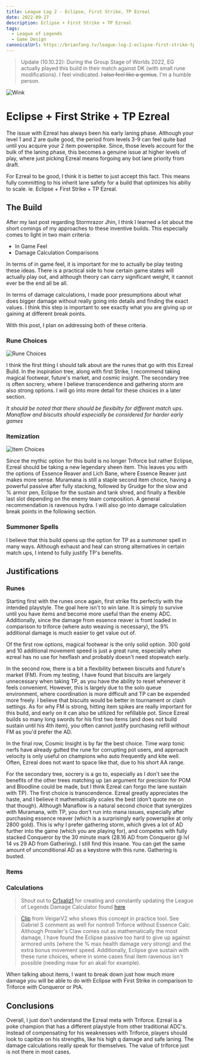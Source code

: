 ```yaml
---
title: League Log 2 - Eclipse, First Strike, TP Ezreal
date: 2022-09-27
description: Eclipse + First Strike + TP Ezreal
tags:
  - League of Legends
  - Game Design
canonicalUrl: https://brianfang.tv/league-log-2-eclipse-first-strike-tp-ezreal
---
```


> Update (10.10.22): During the Group Stage of Worlds 2022, EG actually played this build in their match against DK (with small rune modifications). I feel vindicated. ~~I also feel like a genius~~.
I'm a humble person.

![Wink](https://media.tenor.com/MJKEzySQ_esAAAAC/ezreal-the-prodigal-explorer.gif)

# Eclipse + First Strike + TP Ezreal

The issue with Ezreal has always been his early laning phase. Although your level 1 and 2 are quite good, the period from 
levels 3-9 can feel quite bad until you acquire your 2 item powerspike. Since, those levels account for the bulk of the 
laning phase, this becomes a genuine issue at higher levels of play, where just picking Ezreal means forgoing any bot lane 
priority from draft. 

For Ezreal to be good, I think it is better to just accept this fact. This means fully committing to his inherit lane safety 
for a build that optimizes his abiliy to scale. ie. Eclipse + First Strike + TP Ezreal.

## The Build

After my last post regarding Stormrazor Jhin, I think I learned a lot about the short comings of my approaches to these 
inventive builds. This especially comes to light in two main criteria:
 - In Game Feel
 - Damage Calculation Comparisons

In terms of in game feel, it is important for me to actually be play testing these ideas. There is a practical side to 
how certain game states will actually play out, and although theory can carry significant weight, it cannot ever be the 
end all be all. 

In terms of damage calculations, I made poor presumptions about what does bigger damage without really going into details 
and finding the exact values. I think this step is important to see exactly what you are giving up or gaining at 
different break points. 

With this post, I plan on addressing both of these criteria. 

### Rune Choices

![Rune Choices](./EzrealRunes.png)

I think the first thing I should talk about are the runes that go with this Ezreal Build. In the inspiration tree, along 
with first Strike, I recommend taking magical footwear, future's market, and cosmic insight. The secondary tree is often 
socrery, where I believe transcendence and gathering storm are also strong options. I will go into more detail for these 
choices in a later section.

_It should be noted that there should be flexibilty for different match ups. Manaflow and biscuits should especially 
be considered for harder early games_

### Itemization

![Item Choices](./EzrealBuild.png)

Since the mythic option for this build is no longer Triforce but rather Eclipse, Ezreal should be taking a new legendary 
sheen item. This leaves you with the options of Essence Reaver and Lich Bane, where Essence Reaver just makes more sense. 
Muramana is still a staple second item choice, having a powerful passive after fully stacking, followed by Grudge for the 
slow and % armor pen, Eclipse for the sustain and tank shred, and finally a flexible last slot depending on the enemy team 
composition. A general recommendation is ravenous hydra. I will also go into damage calculation break points in the following section.

### Summoner Spells

I believe that this build opens up the option for TP as a summoner spell in many ways. Although exhaust and heal can 
strong alternatives in certain match ups, I intend to fully justify TP's benefits.

## Justifications

### Runes

Starting first with the runes once again, first strike fits perfectly with the intended playstyle. The goal here isn't to 
win lane. It is simply to survive until you have items and become more useful than the enemy ADC. Additionally, since the 
damage from essence reaver is front loaded in comparison to triforce (where auto weaving is necessary), the 9% additional 
damage is much easier to get value out of.

Of the first row options, magical footwear is the only solid option. 300 gold and 10 additional movement speed is just a 
great rune, especially when ezreal has no use for hexflash and probably doesn't need stopwatch early.

In the second row, there is a bit a flexibility between biscuits and future's market (FM). From my testing, I have found that 
biscuits are largely unnecessary when taking TP, as you have the ability to reset whenever it feels convenient. However, 
this is largely due to the solo queue environment, where coordination is more difficult and TP can be expended more freely. 
I believe that biscuits would be better in tournament or clash settings. As for why FM is strong, hitting item 
spikes are really important for this build, and early on it can also be utilized for refillable pot. Since Ezreal builds so 
many long swords for his first two items (and does not build sustain until his 4th item), you often cannot justify purchasing refill 
without FM as you'd prefer the AD. 

In the final row, Cosmic Insight is by far the best choice. Time warp tonic nerfs have already gutted the rune for 
corrupting pot users, and approach velocity is only useful on champions who auto frequently and kite well. Often, Ezreal 
does not want to space like that, due to his short AA range.

For the secondary tree, socrery is a go to, especially as I don't see the benefits of the other trees matching up 
(an argument for precision for POM and Bloodline could be made, but I think Ezreal can forgo the lane sustain with TP). 
The first choice is transcendence. Ezreal greatly appreciates the haste, and I believe it mathematically scales the best 
(don't quote me on that though). Although Manaflow is a natural second choice that synergizes with Muramana, with TP, you 
don't run into mana issues, especially after purchasing essence reaver (which is a surprisingly early powerspike at only 
2800 gold). This is why I prefer gathering storm, which gives a lot of AD further into the game (which you are playing for), 
and competes with fully stacked Conqueror by the 30 minute mark (28.16 AD from Conqueror @ lvl 14 vs 29 AD from Gathering). 
I still find this insane. You can get the same amount of unconditional AD as a keystone with this rune. Gathering is busted. 

### Items

### Calculations 

> Shout out to [Cr1xaliz1](https://twitter.com/cr1xaliz1) for creating and constantly updating the League of Legends Damage 
Calculator found [here](https://docs.google.com/spreadsheets/u/1/d/1NrhB6aNDLuAZv8BYQzAIPZYgXLlmXOHsoCqPxm0mfWw/edit#gid=1320445445)

> [Clip](https://www.youtube.com/watch?v=C2ONwevBEYo) from VeigarV2 who shows this concept in practice tool. See 
Gabriel S comment as well for nontroll Triforce without Essence Calc. Although Prowler's Claw comes out as mathematically 
the most damage, I have found the Eclipse passive too hard to give up against armored units (where the % max health damage 
very strong) and the extra bonus movement speed. Additionally, Eclipse give sustain with these rune choices, where in some cases 
final item ravenous isn't possible (needing maw for an akali for example).

When talking about items, I want to break down just how much more damage you will be able to do with Eclipse with First Strike 
in comparison to Triforce with Conqueror or PtA.


## Conclusions

Overall, I just don't understand the Ezreal meta with Triforce. Ezreal is a poke champion that has a different playstyle from other 
traditional ADC's. Instead of compensating for his weaknesses with Triforce, players should look to capitize on his strengths, like his 
high q damage and safe laning. The damage calculations really speak for themselves. The value of triforce just is not there in 
most cases.